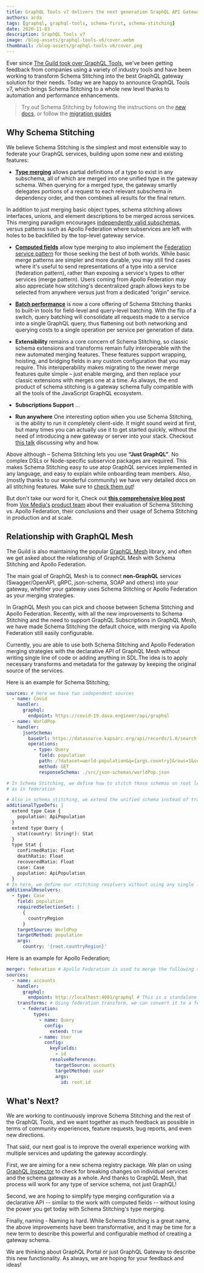 ```yaml
---
title: GraphQL Tools v7 delivers the next generation GraphQL API Gateway
authors: arda
tags: [graphql, graphql-tools, schema-first, schema-stitching]
date: 2020-11-03
description: GraphQL Tools v7
image: /blog-assets/graphql-tools-v6/cover.webm
thumbnail: /blog-assets/graphql-tools-v6/cover.png
---
```


Ever since [The Guild took over GraphQL Tools](/blog/graphql-tools-v6), we've
been getting feedback from companies using a variety of industry tools and have been working to
transform Schema Stitching into the best GraphQL gateway solution for their needs. Today we are
happy to announce GraphQL Tools v7, which brings Schema Stitching to a whole new level thanks to
automation and performance enhancements.

> Try out Schema Stitching by following the instructions on the
> [new docs](https://graphql-tools.com/docs/stitch-combining-schemas), or follow the
> [migration guides](https://graphql-tools.com/docs/migration-from-tools)

## Why Schema Stitching

We believe Schema Stitching is the simplest and most extensible way to federate your GraphQL
services, building upon some new and existing features:

- **[Type merging](https://graphql-tools.com/docs/stitch-type-merging)** allows partial definitions
  of a type to exist in any subschema, all of which are merged into one unified type in the gateway
  schema. When querying for a merged type, the gateway smartly delegates portions of a request to
  each relevant subschema in dependency order, and then combines all results for the final return.

In addition to just merging basic object types, schema stitching allows interfaces, unions, and
element descriptions to be merged across services. This merging paradigm encourages
[independently valid subschemas](https://graphql-tools.com/docs/stitch-type-merging#unidirectional-merges),
versus patterns such as Apollo Federation where subservices are left with holes to be backfilled by
the top-level gateway service.

- **[Computed fields](https://graphql-tools.com/docs/stitch-type-merging#computed-fields)** allow
  type merging to also implement the
  [Federation service pattern](https://apollographql.com/docs/apollo-server/federation/federation-spec/#resolve-requests-for-entities)
  for those seeking the best of both worlds. While basic merge patterns are simpler and more
  durable, you may still find cases where it's useful to send representations of a type into a
  service (federation pattern), rather than exposing a service's types to other services (merge
  pattern). Users coming from Apollo Federation may also appreciate how stitching's decentralized
  graph allows keys to be selected from anywhere versus just from a dedicated “origin” service.

- **[Batch performance](https://graphql-tools.com/docs/stitch-type-merging#batching)** is now a core
  offering of Schema Stitching thanks to built-in tools for field-level and query-level batching.
  With the flip of a switch, query batching will consolidate all requests made to a service into a
  single GraphQL query, thus flattening out both networking and querying costs to a single operation
  per service per generation of data.

- **Extensibility** remains a core concern of Schema Stitching, so classic schema extensions and
  transforms remain fully interoperable with the new automated merging features. These features
  support wrapping, hoisting, and bridging fields in any custom configuration that you may require.
  This interoperability makes migrating to the newer merge features quite simple – just enable
  merging, and then replace your classic extensions with merges one at a time. As always, the end
  product of schema stitching is a gateway schema fully compatible with all the tools of the
  JavaScript GraphQL ecosystem.

- **Subscriptions Support** …

- **Run anywhere** One interesting option when you use Schema Stitching, is the ability to run it
  completely client-side. It might sound weird at first, but many times you can actually use it to
  get started quickly, without the need of introducing a new gateway or server into your stack.
  Checkout
  [this talk](https://youtube.com/watch?v=1bJ_M_v-tso&list=PLhCf3AUOg4PgQoY_A6xWDQ70yaNtPYtZd&index=3)
  discussing why and how.

Above although – Schema Stitching lets you use **“Just GraphQL”**. No complex DSLs or Node-specific
subservice packages are required. This makes Schema Stitching easy to use atop GraphQL services
implemented in any language, and easy to explain while onboarding team members. Also, (mostly thanks
to our wonderful community) we have very detailed docs on all stitching features. Make sure to
[check them out](https://graphql-tools.com/docs/stitch-combining-schemas)!

But don't take our word for it, Check out
**[this comprehensive blog post](https://product.voxmedia.com/2020/11/2/21494865/to-federate-or-stitch-a-graphql-gateway-revisited)**
from [Vox Media's](https://voxmedia.com) [product team](https://twitter.com/VoxProduct) about their
evaluation of Schema Stitching vs. Apollo Federation, their conclusions and their usage of Schema
Stitching in production and at scale.

## Relationship with GraphQL Mesh

The Guild is also maintaining the popular [GraphQL Mesh](http://graphql-mesh.com) library, and often
we get asked about the relationship of GraphQL Mesh with Schema Stitching and Apollo Federation.

The main goal of GraphQL Mesh is to connect **non-GraphQL** services (Swagger/OpenAPI, gRPC,
json-schema, SOAP and others) into your gateway, whether your gateway uses Schema Stitching or
Apollo Federation as your merging strategies.

In GraphQL Mesh you can pick and choose between Schema Stitching and Apollo Federation. Recently,
with all the new improvements to Schema Stitching and the need to support GraphQL Subscriptions in
GraphQL Mesh, we have made Schema Stitching the default choice, with merging via Apollo Federation
still easily configurable.

Currently, you are able to use both Schema Stitching and Apollo Federation merging strategies with
the declarative API of GraphQL Mesh without writing single line of code or adding anything in
SDL.The idea is to apply necessary transforms and metadata for the gateway by keeping the original
source of the services.

Here is an example for Schema Stitching;

```yaml
sources: # Here we have two independent sources
  - name: Covid
    handler:
      graphql:
        endpoint: https://covid-19.dava.engineer/api/graphql
  - name: WorldPop
    handler:
      jsonSchema:
        baseUrl: https://datasource.kapsarc.org/api/records/1.0/search
        operations:
          - type: Query
            field: population
            path: /?dataset=world-population&q={args.country}&rows=1&sort=year&facet=year&facet=country_name
            method: GET
            responseSchema: ./src/json-schemas/worldPop.json

# In Schema Stitching, we define how to stitch those schemas on root level instead of source level
# as in federation

# Also in schema stitching, we extend the unified schema instead of transforming the source schemas.
additionalTypeDefs: |
  extend type Case {
    population: ApiPopulation
  }
  extend type Query {
    stat(country: String!): Stat
  }
  type Stat {
    confirmedRatio: Float
    deathRatio: Float
    recoveredRatio: Float
    case: Case
    population: ApiPopulation
  }
# In here, we define our stitching resolvers without using any single line of code
additionalResolvers:
  - type: Case
    field: population
    requiredSelectionSet: |
      {
        countryRegion
      }
    targetSource: WorldPop
    targetMethod: population
    args:
      country: '{root.countryRegion}'
```

Here is an example for Apollo Federation;

```yaml
merger: federation # Apollo Federation is used to merge the following sources as federated services
sources:
  - name: accounts
    handler:
      graphql:
        endpoint: http://localhost:4001/graphql # This is a standalone GraphQL API that doesn't have any federation metadata
    transforms: # Using federation transform, we can convert it to a federated service
      - federation:
          types:
            - name: Query
              config:
                extend: true
            - name: User
              config:
                keyFields:
                  - id
                resolveReference:
                  targetSource: accounts
                  targetMethod: user
                  args:
                    id: root.id
```

## What's Next?

We are working to continuously improve Schema Stitching and the rest of the GraphQL Tools, and we
want together as much feedback as possible in terms of community experiences, feature requests, bug
reports, and even new directions.

That said, our next goal is to improve the overall experience working with multiple services and
updating the gateway accordingly.

First, we are aiming for a new schema registry package. We plan on using
[GraphQL Inspector](http://graphql-inspector.com) to check for breaking changes on individual
services and the schema gateway as a whole. And thanks to GraphQL Mesh, that process will work for
any type of service schema, not just GraphQL!

Second, we are hoping to simplify type merging configuration via a declarative API -- similar to the
work with computed fields -- without losing the power you get today with Schema Stitching's type
merging.

Finally, naming - Naming is hard. While Schema Stitching is a great name, the above improvements
have been transformative, and it may be time for a new term to describe this powerful and
configurable method of creating a gateway schema.

We are thinking about GraphQL Portal or just GraphQL Gateway to describe this new functionality. As
always, we are hoping for your feedback and ideas!
